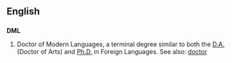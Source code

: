 ==English==
==={{initialism}}===
'''DML'''

#Doctor of Modern Languages, a terminal degree similar to both the [[D.A.]] (Doctor of Arts) and [[Ph.D.]] in Foreign Languages. See also: [[doctor]]